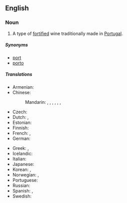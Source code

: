 ==English==

===Noun===
{{en-noun|sg=[[port]] [[wine]]}}

# A type of [[fortified]] wine traditionally made in [[Portugal]].

=====Synonyms=====
* [[port]]
* [[porto]]

=====Translations=====
{{trans-top|A type of fortified wine traditionally made in Portugal}}
* Armenian: {{t-|hy|պորտվեյն|tr=portveyn}}
* Chinese:
*: Mandarin: {{t|zh|波酒|tr=bōjiǔ|sc=Hani}}, {{t|zh|波特酒|tr=bōtèjiǔ|sc=Hani}}, {{t|zh|缽酒|sc=Hani}}, {{t|zh|钵酒|tr=bōjiǔ|sc=Hani}}, {{t|zh|砵酒|tr=bōjiǔ|sc=Hani}}, {{t|zh|波爾圖葡萄酒|sc=Hani}}, {{t|zh|波尔图葡萄酒|tr=Bō'ěrtú pútáojiǔ|sc=Hani}}
* Czech: {{t|cs|portské}}
* Dutch: {{t+|nl|porto}}, {{t+|nl|port|m}}
* Estonian: {{t-|et|portvein}}
* Finnish: {{t-|fi|portviini}}
* French: {{t|fr|vin de Porto|m}}, {{t|fr|porto|m}}
* German: {{t+|de|Portwein|m}}
{{trans-mid}}
* Greek: {{t|el|πορτό|n|tr=portó|sc=Grek}}, {{t|el|οίνος Πορτογαλίας|m|tr=oínos Portogalías|sc=Grek}}
* Icelandic: {{t|is|púrtvín|n}}
* Italian: {{t+|it|porto|m}}
* Japanese: {{t|ja|ポートワイン|tr=pōtowain|sc=Jpan}}
* Korean: {{t|ko|포트 포도주|tr=poteu podoju|sc=Kore}}, {{t|ko|포트 와인|tr=poteu wain|sc=Kore}}
* Norwegian: {{t|no|portvin|m}}, {{qualifier|slang}} {{t|no|port|m}}
* Portuguese: {{t+|pt|vinho do Porto|m}}
* Russian: {{t|ru|портвейн|m|sc=Cyrl|tr=portvéjn|alt=портве́йн}}
* Spanish: {{t|es|vino de Oporto|m}}, {{t|es|oporto|m}}
* Swedish: {{t|sv|portvin|n}}
{{trans-bottom}}